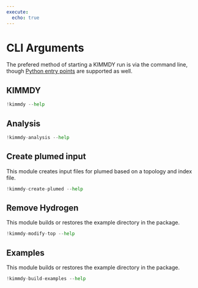 ```yaml
---
execute:
  echo: true
---
```


# CLI Arguments

The prefered method of starting a KIMMDY run is via the command line, though [Python entry points](../../_reference/cmd.qmd) are supported as well.

## KIMMDY

```python
!kimmdy --help
```

## Analysis

```python
!kimmdy-analysis --help
```

## Create plumed input

This module creates input files for plumed based on a topology and index file.

```python
!kimmdy-create-plumed --help
```

## Remove Hydrogen

This module builds or restores the example directory in the package.

```python
!kimmdy-modify-top --help
```

## Examples

This module builds or restores the example directory in the package.

```python
!kimmdy-build-examples --help
```


